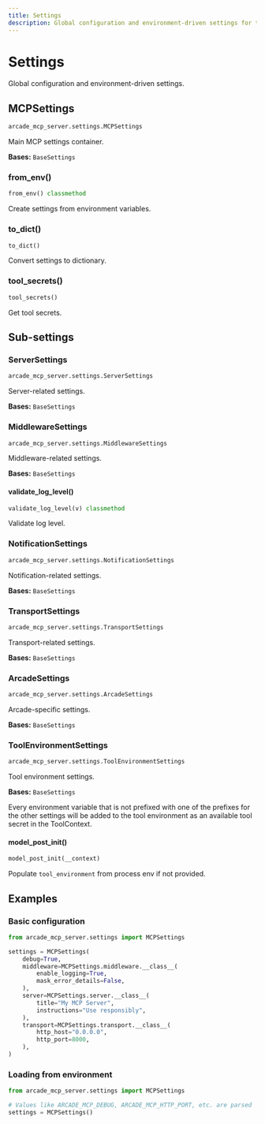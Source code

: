 ```yaml
---
title: Settings
description: Global configuration and environment-driven settings for the Arcade MCP Server
---
```


# Settings

Global configuration and environment-driven settings.

## MCPSettings

```python
arcade_mcp_server.settings.MCPSettings
```

Main MCP settings container.

**Bases:** `BaseSettings`

### from_env()

```python
from_env() classmethod
```

Create settings from environment variables.

### to_dict()

```python
to_dict()
```

Convert settings to dictionary.

### tool_secrets()

```python
tool_secrets()
```

Get tool secrets.

## Sub-settings

### ServerSettings

```python
arcade_mcp_server.settings.ServerSettings
```

Server-related settings.

**Bases:** `BaseSettings`

### MiddlewareSettings

```python
arcade_mcp_server.settings.MiddlewareSettings
```

Middleware-related settings.

**Bases:** `BaseSettings`

#### validate_log_level()

```python
validate_log_level(v) classmethod
```

Validate log level.

### NotificationSettings

```python
arcade_mcp_server.settings.NotificationSettings
```

Notification-related settings.

**Bases:** `BaseSettings`

### TransportSettings

```python
arcade_mcp_server.settings.TransportSettings
```

Transport-related settings.

**Bases:** `BaseSettings`

### ArcadeSettings

```python
arcade_mcp_server.settings.ArcadeSettings
```

Arcade-specific settings.

**Bases:** `BaseSettings`

### ToolEnvironmentSettings

```python
arcade_mcp_server.settings.ToolEnvironmentSettings
```

Tool environment settings.

**Bases:** `BaseSettings`

Every environment variable that is not prefixed with one of the prefixes for the other settings will be added to the tool environment as an available tool secret in the ToolContext.

#### model_post_init()

```python
model_post_init(__context)
```

Populate `tool_environment` from process env if not provided.

## Examples

### Basic configuration

```python
from arcade_mcp_server.settings import MCPSettings

settings = MCPSettings(
    debug=True,
    middleware=MCPSettings.middleware.__class__(
        enable_logging=True,
        mask_error_details=False,
    ),
    server=MCPSettings.server.__class__(
        title="My MCP Server",
        instructions="Use responsibly",
    ),
    transport=MCPSettings.transport.__class__(
        http_host="0.0.0.0",
        http_port=8000,
    ),
)
```

### Loading from environment

```python
from arcade_mcp_server.settings import MCPSettings

# Values like ARCADE_MCP_DEBUG, ARCADE_MCP_HTTP_PORT, etc. are parsed
settings = MCPSettings()
```

